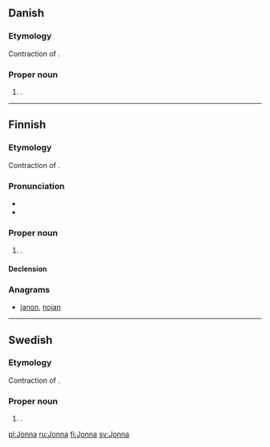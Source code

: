 ==Danish==

===Etymology===
Contraction of {{term|Johanna|lang=da}}.

===Proper noun===
{{head|da|proper noun|g=c}}

# {{given name|female|lang=da}}.

----

==Finnish==

===Etymology===
Contraction of {{term|Johanna|lang=fi}}.

===Pronunciation===
* {{IPA|lang=fi|[ˈjonːɑ]}}
* {{hyphenation|Jon|na|lang=fi}}

===Proper noun===
{{fi-proper noun}}

# {{given name|female|lang=fi}}.

====Declension====
{{fi-decl-koira|Jonn}}

===Anagrams===
* [[janon#Finnish|janon]], [[nojan#Finnish|nojan]]

----

==Swedish==

===Etymology===
Contraction of {{term|Johanna|lang=sv}}.

===Proper noun===
{{head|sv|proper noun|g=c}}

# {{given name|female|lang=sv}}.

[[pl:Jonna]]
[[ru:Jonna]]
[[fi:Jonna]]
[[sv:Jonna]]